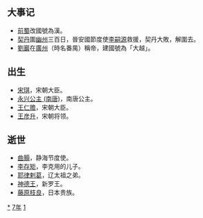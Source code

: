 {{yearTOC|917|（南吴、晋、岐）'''[[天祐_(唐朝)|天祐]]十四年'''；后梁（吴越、闽）'''[[贞明_(後梁)|贞明]]三年'''；前蜀'''[[天汉_(前蜀)|天汉]]元年'''；于阗'''[[同慶_(于闐)|同慶]]六年'''；契丹'''[[神册|神册]]二年'''；南汉'''[[乾亨_(南漢)|-{乾亨}-]]元年'''；日本'''[[延喜|延喜]]十七年'''}}

== 大事记 ==
* [[前蜀|前蜀]]改國號為漢。 
* [[契丹|契丹]]圍[[幽州|幽州]]三百日，晉安國節度使[[李嗣源|李嗣源]]救援，契丹大敗，解圍去。
* [[劉巖|劉巖]]在[[廣州|廣州]]（時名番禺）稱帝，建國號為「大越」。
== 出生 ==
* [[宋琪|宋琪]]，宋朝大臣。 
* [[永兴公主_(南唐)|永兴公主 (南唐)]]，南唐公主。 
* [[王仁赡|王仁赡]]，宋朝大臣。 
* [[王彦升|王彦升]]，宋朝将领。
== 逝世 == 
* [[曲顥|曲顥]]，静海节度使。 
* [[李存矩|李存矩]]，李克用的儿子。 
* [[耶律剌葛|耶律剌葛]]，辽太祖之弟。 
* [[神德王|神德王]]，新罗王。 
* [[藤原枝良|藤原枝良]]，日本贵族。
{{Wikisource year mention}}

[[Category:917年|*]]
[[Category:910年代|7年]]
[[Category:10世纪各年|1]]